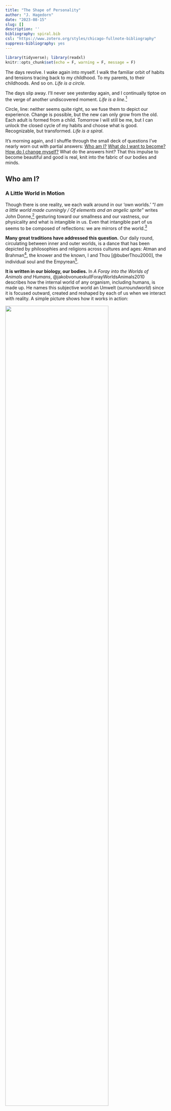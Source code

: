 ```yaml
---
title: "The Shape of Personality"
author: "J. Hagedorn"
date: "2023-08-15"
slug: []
description: ''
bibliography: spiral.bib
csl: "https://www.zotero.org/styles/chicago-fullnote-bibliography"
suppress-bibliography: yes
---
```


```r
library(tidyverse); library(readxl)
knitr::opts_chunk$set(echo = F, warning = F, message = F)
```


The days revolve.  I wake again into myself.  I walk the familiar orbit of habits and tensions tracing back to my childhood.  To my parents, to their childhoods. And so on.  *Life is a circle.* 

The days slip away.  I'll never see yesterday again, and I continually tiptoe on the verge of another undiscovered moment.  *Life is a line.*^[The line doesn't need to be straight: it's a motion outward, leaving stability and balance for exploration.]  
    
Circle, line: neither seems quite right, so we fuse them to depict our experience.  Change is possible, but the new can only grow from the old.  Each adult is formed from a child.  Tomorrow I will still be me, but I can unlock the closed cycle of my habits and choose what is good.  Recognizable, but transformed. *Life is a spiral*.
    
It's morning again, and I shuffle through the small deck of questions I've nearly worn out with partial answers:  [Who am I?](#who) [What do I want to become?](#what) [How do I change myself?](#how)  What do the answers hint?  That this impulse to become beautiful and good is real, knit into the fabric of our bodies and minds.

## Who am I? {#who}

### A Little World in Motion

Though there is one reality, we each walk around in our 'own worlds.' "*I am a little world made cunningly / Of elements and an angelic sprite*" writes John Donne,^[See [Holy Sonnet 5](https://www.poetryfoundation.org/poems/44108/holy-sonnets-i-am-a-little-world-made-cunningly)] gesturing toward our smallness and our vastness, our physicality and what is intangible in us.  Even that intangible part of us seems to be composed of reflections: we are mirrors of the world.^[As one of Donne's contemporaries notes, the "*mind a mirror is of heavenly sights, / A brief wherein all marvels summed lie*".  See [Look Home](https://www.poetry.com/poem/31924/look-home) by Robert Southwell.]  

__Many great traditions have addressed this question.__  Our daily round, circulating between inner and outer worlds, is a dance that has been depicted by philosophies and religions across cultures and ages: Atman and Brahman^[अयम् आत्मा ब्रह्म
*ayam ātmā brahma*, roughly translated "the self is connected to the deep foundation of reality", from the [Brihadaranyaka Upanishad 4.4.5](https://archive.org/details/Brihadaranyaka.Upanishad.Shankara.Bhashya.by.Swami.Madhavananda/page/712/mode/2up). The Upanishads also include the notion that all creatures are connected to this deep foundation, (सर्वं खल्विदं ब्रह्म, *sarvam* *khalvidam* *brahma*), see [Chandogya Upanishad 3.14.1](https://archive.org/details/upanishads01ml/page/48/mode/2up)], the knower and the known, I and Thou [@buberThou2000], the individual soul and the Empyrean^[For Dante, entering heaven can be seen as approaching this unity between self and other: "*In this flash of insight, all “I”s are one: each is everything and nothing. This was the revelation experienced by Moses on Mount Sinai, which prompted him to tell the Israelites: “I AM sent me to you.”*". [@moevsMetaphysicsDanteComedy2005], p. 31].

<!-- Make it personal -->

__It is written in our biology, our bodies.__  In *A Foray into the Worlds of Animals and Humans*, @jakobvonuexkullForayWorldsAnimals2010 describes how the internal world of any organism, including humans, is made up.  He names this subjective world an Umwelt (*surroundworld*) since it is focused outward, created and reshaped by each of us when we interact with reality. A simple picture shows how it works in action:

![](images/umwelt.png){width=80%}

__Each person unites the inner and outer world.__  The *Umwelt* model explains a lot, and simply. It pares down the bewildering array of experience into two realms: *inside* of me, and *outside* of me. In it, all experiences are shown as pathways between the inner world and outer reality: the narrow routes by which we *sense* the outer world (coming in), and by which we *affect* it (going out).  This loop describes all our relationships with others: we listen and speak, we take and give.

<!-- Make it personal -->

__We grow in place, within limits.__  Staggering as our experiences are, they move through us along this simple path.  The path is not a closed circle, endlessly playing the same loop over and over again: it's more like a spiral.  The world changes and calls me to change.  Sunsets may be the same as when I was a kid, but I *sense* them differently.  I change myself, and even the ungovernable world, a little bit at a time.

<!-- Make it personal -->

__We can grow into beauty, or diminish.__  The spiral is an elegant fusion of circle and line,  repetition and transformation.  And I can change for better or for worse; we acknowledge this when we talk about a *vicious cycle* (or its more recent sibling, the *virtuous cycle*).^[While it seems that early usage of 'vitious cycle' goes [back to 1608](https://english.stackexchange.com/questions/375811/origin-of-vicious-circle-and-vicious-cycle), both terms began to be used more widely only in the 20th century, [according to Google Ngram Viewer](https://books.google.com/ngrams/graph?content=virtuous+cycle%2Cvicious+cycle&year_start=1800&year_end=2019&corpus=en-2019&smoothing=0)]  A spiral is vicious when it seals me into an inner world, antagonistic to others.  It is virtuous when it beckons me out to gather, learn from, and share with others.

<!-- Make it personal -->

__I have a choice of how I grow.__  The world rushes in and I have a choice, moment-by-moment, day-after-day.  The process is difficult, and sometimes tedious, but it has real implications.  And if a little change is possible each time I move through this cycle, then a question presents itself: what is the shape I want to make?  

What are some of the the shapes that other people trace as they experience the world, make choices, and act on them?

<!-- Make it personal -->

### Same Differences
  
No one else has the same story as me.  Down to the spelling of my genetic code, I'm unique.  But others' stories resonate with me.  Even my body is written with the same language as yours: we're the same.

The collection of traits that my family, friends and colleagues recognize as 'me' describes patterns of interactions they've had with me.  Those patterns are the various ways that I interact with the world, my own specific remix of the kinds of interactions that others have with the world.

I'll use examples from my life since I have them at hand, not because they're particularly laudable or exemplary.  It comforts me to know that I'm only one slice from the broad spectrum of personhood.^[While there are certainly some unhealthy patterns, it's important to start by saying that beauty and health exist within a range, and that we are not trying to optimize personality to meet some secret combination lock of what is 'best'.]

__We engage the world through patterns of action, called traits.__ Over time, people have classified the ways in which humans interact with the world, from the ancient models of the *four humors*^[Echoes of the four humors come down into modern science, as in the work of Hans Eysenck (1916–97). "If one crosses Eysenck’s extroversion–introversion dimension with the emotional stability emotional lability dimension, four cells emerge that correspond to the Greek model of Hippocrates and Galen", according to @dumontHistoryPersonalityPsychology2010] or the *triguna*^[For a crosswalk of Indian Ayurvedic models and modern psychology, see: @srivastavaConceptPersonalityIndian2012] to modern neuropsychology.  One of the more recent versions of this effort has resulted in trait models of personality.^[See [@dumontHistoryPersonalityPsychology2010], p. 150] Beginning with the available stock of phrases available in our speech and writing, researchers have investigated whether the various descriptions we apply to each other can be distilled to a handful of common traits transcending cultures and languages.  This way, descriptions such as "she is dutiful" and "she is diligent" and "she is detail-oriented" might all be seen as pointing to an underlying character trait of "conscientiousness."  A trait is a repeated pattern which reveals how you interpret the flow of sensations and react to them.  For example, if you typically react to the flow of sensations from a crowded party with enthusiasm, you're displaying a trait we call *extroversion*.  If you shy away from asserting yourself at the party, you're exhibiting the flip side of that trait (i.e. *introversion*).  The table below gives a simplified take on how these two sides of a single trait would navigate the same scenario (i.e. a party):

|                  |                  Introverted|                  Extroverted| 
|:-----------------|----------------------------:|----------------------------:|
|__Sensing__       |               "It's so loud"|   "Great music. Who's here?"|  
|__Choosing__      |"How long do I need to stay?"|"Who should I talk to first?"|  
|__Effecting__     |             "I'm taking off"|                 "Hey there!"|

Shyness was a gravity that formed me as I grew up. The exuberant confidence I seemed to observe among my peers had no echo in me.  So I had a couple options: either I could linger on the periphery of the social sphere, hoping to be let in by a compassionate insider, or I could go off and develop my own worlds in private.  

I did both. My heart vacillated, yearning to be accepted by others and fascinated with the creative discovery which solitude allowed.  *Will the next kid run headlong at my link in the Red Rover chain to signal me out as weak?  Will the batter smack the ball out here to left field and catch me daydreaming?*  I made a few deep connections and hoped that these connections would keep me in the tribal alliances of children. *Was I invited to the sleepover just because Jonathan's mom felt bad for me?*  I wanted to be surrounded by people, but invisible.

__For all our differences, our personalities align across a few dimensions.__  No matter how lost I believed I was in my feelings, there were others who felt the same way. Even in my own school, there were kindred personalities. It's an acrid, humorous irony: so many lonely people within arms' reach of one another.  With so much in common, and so much to discover.

Generations of researchers have located five or maybe six basic dimensions which explain the incredible variety of personalities that we encounter in others.^[The two most popular trait models are known as the Five-Factor Model (FFM) and HEXACO.  The FFM uses the acronym OCEAN as a mnemmonic for the traits: *Openness to Experience*, *Conscientiousness*, *Extroversion*, *Agreeableness*, and *Neuroticism*.  HEXACO itself is an acronym, and adds an additional trait of *Honesty-Humility* to the other five, which it renames as: *Emotionality*, *eXtroversion*, *Agreeableness* (versus Anger), *Conscientiousness*, and *Openness to Experience*.]  Of course people are intricate, layering traits to produce different resonances. Even more, these layered traits interact with different environments in different ways, leading to a nearly infinite flowering of distinct persons. Each person is unique, yes, but our differences can be plotted along these same few dimensions, just as the plenitude of giraffes, tsunamis, books, and radiolarians all live within four observable dimensions of time and space. 

Complicating my own tilt toward introversion is the dimension of *agreeableness*.  While extroversion has to do with how one draws energy, this trait describes *how* we engage with others: whether I am cooperative, polite, trusting, kind, affectionate, empathetic.  Growing up, much of the social sphere struck me as artificial, and when others were unkind to me, I began to resent those arbitrary rules and find them oppressive.  I eschewed the formality of *politeness* and social norms, but continued to long for compassion.  I wanted others to feel my feelings with me, and I found myself attuned to each facial expression that my classmates made.  Maybe it started as a way to check others' approval of me, but what I saw in their curl of their lips and the creases of their eyes were deep, internal worlds: pain and hope like my own.  This compassion also rooted my nervous system to the stories I grew up with in Christianity.  The golden rule taught there didn't seem like a social norm but a revelation, more like the law of gravity.

Awkward in the spotlight of others' attention, when I feel empathy it can be tempting to distance myself or fabricate a false harmony before issues are truly resolved.  Hardwired to the facial expressions of others, I often rush to resolve that pain.  Knowing this weakness in myself, I have belatedly come to value the politeness which annoyed me when I was younger, to see structures and mores as a collective platform for compassion, delaying enemies' momentary wincing or roars by bringing them together at the same table.

The interplay between personality traits is a continual balance, often tense.  Introversion may want to lean on the strictures of politeness, but compassion tugs me back again and again into the charged arena of relationships.  Maybe someday the various urges in me will be aligned, but until then the tension between these traits is a grace, pulling me from stagnation into a virtuous circle. When I'm 'curved in upon myself', to use the phrase of St. Augustine, there are many arcs to escape the gravity of this curve: curiosity, social expectations, compassion.  I restlessly switch between these orientations until I can latch onto something stable, outside of myself.

__Our personalities are rooted in our bodies.__  Of course, if our descriptions point to something real about us, it would be strange if we couldn't trace their presence within the fabric of our bodies. Delving deeper, neurological studies [@alkalayBiologicalBasisFFM2022] have discovered relationships between our longstanding descriptions of ourselves, and the material 'stuff' which makes us up: the brain and other nerves that weave us together.

The Stoic philosophers^[See Zeno of Citium, as quoted in Diogenes Laertius' [Lives of the Eminent Philosophers](https://penelope.uchicago.edu/Thayer/E/Roman/Texts/Diogenes_Laertius/Lives_of_the_Eminent_Philosophers/7/Zeno*.html#87), who "was the first (in his treatise *On the Nature of Man*) to designate as the end "life in agreement with nature" (or living agreeably to nature), which is the same as a virtuous life, virtue being the goal towards which nature guides us."] suggest that we recognize and consciously accept the material design of the cosmos, and the constraints which it places on us.

My personality is rooted in my body, and can't be untangled.  Did my shyness lead me into social situations that produced chemicals similar to those of depression? Or was I born with a body chemistry which predispose me towards being depressed?  Where are the edges of my personality?^[See the essay *Form, Substance, and Difference*, collected in @batesonStepsEcologyMind1999]  Is it in my skin, in my senses or in the traces I leave by interacting with the world?^[In *Form, Substance, and Difference*, Bateson observes that "The mental world—the mind—the world of information processing—is not limited by the skin" (p. 461), and that the boundary of the mind varies depending on the behavior we are trying to explain, so "if...you are trying to explain...a given piece of behavior, such as the locomotion of the blind man, then, for this purpose, you will need the street, the stick, the man; the street, the stick, and so on, round and round. But when the blind man sits down to eat his lunch, his stick and its messages will no longer be relevant—if it is his eating that you want to understand." (p. 466) [@batesonStepsEcologyMind1999]]

My body moves about and takes the bruises of my habits: eyes wrinkled by concentration, liver fattened by immoderation, legs muscled from exploration. While we might display the personality as a simple five-sided shape, it lives in the curls and winding of our guts, the watery lightning of our brains.  

__They have a spiral shape.__  Distilling personality traits down, we find two basic tendencies: *stability* and *plasticity*.^[For the original study deriving these meta-traits from a community survey, see: [@deyoungHigherorderFactorsBig2006]. Later studies such as [@alkalayBiologicalBasisFFM2022], indicate that *stability* is based in the FTI Serotonin system (i.e. cautious/norm compliant), while *plasticity* is based in the dopamine and related norepinephrine system (i.e. curious/energetic).] A motion which holds us together, and a motion that impels us to explore the world.  A circle and a line.^[Identifying these two basic gestures is not the same as engaging in the cliché that there are "two types of people".  There is no utterly 'plastic' person and no utterly 'stable' person. Neither could survive. It is only in the middle space of these tendencies, in their balance, that equilibrium is found. ]

![](images/factors.png){width=80%}

The table above shows how these two tendencies play out across the five factors of personality, as well as the essential aspects [@deyoungFacetsDomains102007] which comprise those factors.  There are many more descriptions clustered under each of these, but this list gives a sense of the space in which our temperaments situate themselves.  This tension is crucial, valuing coherence (*in the circle of stability*) and also the need for movement (*in the line which jolts us toward change*).

Of the two personality factors which allow for plasticity, *extroversion* and *openness*, one is focused on affecting the world and the other is focused on sensing the world. We need these tendencies in order to grow, and we need the other factors to balance that growth. Without that balance, a person would become unstable, glutting themselves on experiences and then seek to influence others to generate new experiences, with no accountability or self-control.

For some people, extroversion is the lever that pushes them out of the rut of stability. I honor this, and frequently wish that I was oriented more towards extroversion.  For me, though, change tends to come through the route of *openness to experience*.

![*Illustration from Darwin’s 'On the Movements and Habits of Climbing Plants'*](images/darwin_climbing_plants.jpg){width=80%}

I can feel the tug of plasticity almost tangibly sometimes: headed into depression, midwinter, or even in the middle of a situation. An existential claustrophobia. I am moving around a closed circle, or stuck in the boxes of my calendar appointments. Trapped by the stability produced by *conscientiousness*, by tacitly *agreeing* with various social pacts, I long to explore.  Sometimes a bit of reading is enough, and sometimes I want to wake up on another side of the planet.   These inclinations can lean toward escapism, though my motivation is slightly different: not to escape myself, but to rekindle my sense that each thing is open to possibility.

When I have *conscientiously* divvied up my days into tasks, the world can come to seem all surface: a series of closed lids and locked doors. If I *can* find a way to open those doors, mundane objects or activities become suffused with wonder. While it is not quite extroversion, the doors of reality most often open through the form of a living human person who breaks down the walls of my habitual sight.  

Reality coaxes us out of ourselves and into relationship, seeking acceptance, meaning, beauty.  By reaching out, toward deeper engagement with others, we also reach up, toward greater perspective and wisdom.  This spiral motion describes the ascent of kestrels, the growth of seedlings,^[@darwinPowerMovementPlants1881] and the progress of apprentices.^[I find deep sympathies between the later work of both Dante and Darwin, and how each circles back to descriptions of spirals: Dante in the curling hierarchies of the *Commedia*, and Darwin in his descriptions of the circumnutating movements of seedlings in *The power of movement in plants*.  Their visions seem rooted in a common revelation: the fundamental principle of structure and growth, whether material or spiritual.  Even after being exiled from political life (for Dante), or publishing the widely discussed and influential *Origin of Species* (in Darwin) each settled down to ponder this intuition, an echo below time and cultures.]

```r

# https://ipip.ori.org/newIndexofScaleLabels.htm

traits <- read_excel("data/TedoneItemAssignmentTable30APR21.xlsx") 

factors <- traits %>% filter(instrument == "NEO5-20")

tst <-
  factors %>%
  select(text, factor = label, key) %>%
  left_join(
    traits %>% 
      filter(instrument != "NEO5-20") %>% 
      select(text, aspect = label),
    by = "text"
  ) %>%
  filter(key == 1)

# Stack df and present as sunburst/treemp

```

### Traits as Tools

__It's important to hold onto these categories lightly.__  While it is always tempting to see our ideas about reality as reality itself, our ideas are tools: much like telescopes or microscopes.  These help us to see at different levels of resolution, and trait models help us to see behavior patterns by zooming out and viewing them in context.  But these models must continually be tested in our day to day lives: they are tools.  Even the terms used to label traits (*Open, Conscientious, Extroverted, Agreeable, Neurotic*) are fleeting, though they point to a more durable structure that underlies human persons. The accuracy of a specific word erodes as quickly as language and culture changes,^[See [@dumontHistoryPersonalityPsychology2010], p. 346: "we can never be certain what a specific hypothetical construct means, as it is always in evolution... Whenever a society has difficulty describing what is signified by the semantic label for a construct (say, love, or curiosity, or honesty) developing a measure for it is challenging."] and the specific labels used for these factors were plucked from a large array of similar terms.^[[@dumontHistoryPersonalityPsychology2010], p. 177, states that different "researchers have chosen other terms to characterize... factors. Because each higher order factor is extracted from representations of numerous traits that have more specificity than the factor does, we are faced with a problem of nomenclature. It is not a simple matter to choose a name for a factor that neither over-specifies that factor nor privileges one aspect of the dimension more than other more important aspects of it."]  For that reason, it is helpful to understand the types of descriptions which underlie these higher level factors. Having a small set of shared terms is helpful to guide our discussion, but I need to remember that "a map is not the territory"^[See Korzybski's [Science and Sanity](http://esgs.free.fr/uk/art/sands-sup3.pdf)], and that "all models are wrong, [though] some are useful."^[See @boxEmpiricalModelbuildingResponse1987, p. 424]  Reality can't be reduced to the words and tools we use to approximate it.

__I am not reducible to my traits.__  A downside of thinking about oneself as a bundle of traits is that it gives a false sense that these are fixed: that these traits "identify" me, or "add up to" me, rather than describing patterns of my interactions with the world.  We may take some comfort in being part of a group, but this same consolation can make us feel justified in forming sects, dividing us unnecessarily from others.  "*Extroverts don't understand us: they're just wired differently.*"  Similarly, a trait can easily become an excuse, if we see it as inflexible: "*I couldn't possibly talk to that suffering person, I'm an introvert.*"  There's a voice in us that objects to walls being set up arbitrarily,^["*Something there is that doesn't love a wall, / That wants it down.*" writes Robert Frost in [Mending Wall](https://www.poetryfoundation.org/poems/44266/mending-wall), and this applies at least as much to mental walls as physical ones.] a voice that insists "*I too am not a bit tamed, I too am untranslatable.*"^[Yes, my inner voice sometimes takes the form of Walt Whitman.]

__Traits are tools for navigating one's relationship with the world.__^[This is similar to the approach taken by the [StrengthsFinder](https://www.gallup.com/cliftonstrengths/en/253715/34-cliftonstrengths-themes.aspx) system, though that approach urges people to "focus on their strengths" rather than having to endure the pain of refining their weaknesses.  That is to say, it is a tool for business, not for self-transformation.]  Each trait shapes our sense of the world, and provides us with tools to impact our environment.  And we combine each trait with others, to form a comprehensive, complementary approach to the shifting situations we find ourselves in.^[Systems like the Enneagram or the Myers-Briggs try to find a single label which distills a person's characteristics into a type by combining multiple traits into a single label.]

```r
library(gifski)
png_files <- c("images/umwelt_agreeable.png","images/umwelt_openness.png","images/umwelt_extraversion.png")
gifski(png_files, gif_file = "images/umwelt_traits.gif", width = 800, height = 600, delay = 10)
```

<!-- ![](images/umwelt_traits.gif){width=80%} -->

<!-- Make it personal -->

__Our tools shape us in return.__  Sensing the world in a way which is compassionate or curious engraves a particular shape in us.^[In the diagrams shown here you can see specific items from the [International Personality Item Pool (IPIP)](https://ipip.ori.org/index.htm) which are associated with the traits of Agreeableness, Open mindedness, and Extroversion.  These are mapped to the specific steps in the functional circle of the Umwelt: sensing, choosing, effecting.]  That engraved pattern, in turn, disposes us to see the world in certain ways: *hopeful*, *manipulative*, *compassionate*, etc. Once the pattern is engraved, it is self-reinforcing, so we must purposefully guide our traits if we want to change their course.^[After all, some actions that are beautiful and admirable, but never occur to me because they do not fall within the cycle of my habits, my environment or my tools. For instance, taking care of premature infants in a hospital. This idea never seriously occurs to me when I make my checklist for the day, but I have friends who do it and I admire them with an awe that one might reserve for a wild elk.]

<!-- Make it personal -->

### One Among Many

__But why would I want to change anyway?  To find a place among others.__  Considering the question "[who am I?](#who)" one hears that same question echoing in each person we encounter, building toward a collective question "Who are we?"  Our little diagram above shows  us as open-ended.  We pour our actions into the world and we do not know how they will return.  We are vulnerable to the world and this has led us to run, to seek shelter, and sometimes to venture sacrifices in hopes that the world will return what we pour into it. We are utterly dependent on the world outside of us and on each other. 

<!-- Make it personal -->

__A complete picture of me includes a picture of those around me.__ It seems silly just to draw my own traits circling around. They only make sense within the flowing ecosystem of others actions, perceptions and communications. After all, these surroundings formed me in the first place.  The "outer world" is comprised of infinite inner worlds: each person in each car, at each subway stop, on each sidewalk; the inner worlds of spiders in a corner, of a mouse within your walls.  If we zoom in on the storm of the outer world, it is actually a cloud of inner worlds; a cloud of perspectives that we will never be able to stand within, but which we honor nonetheless.  My thoughts must bow to the reality of you, since "the best gesture of my brain is less than / your eyelids’ flutter which says / we are for each other."^[See e.e. cummings' [since feeling is first](https://poets.org/poem/feeling-first).  This impulse of honor is echoed in the Eastern Orthodox practice of censing and bowing to each member of the congregation, or the Hindu greeting *namaste*, which can be translated as "the sacred in me salutes the sacred in you."].

__We are for each other.__ As I think of who I am (compared to who I want to be) the domain of the social comes clearly into view. We are a social sort of creature, defining ourselves by our relationships and by where we fall within those relationships.  While this may begin out of self-interest,^[See, for example, Gregg Henrique's claim that "social influence, defined as the capacity to influence others' actions in accordance with one's interests, is a resource humans are motivated to acquire" in [@henriquesInfluenceMatrix2011] ] relationships require reciprocity. If we are defined by our relationships then we are also undefined by them. That is to say, we can only strengthen our relationships if we erode our boundaries. Think of old lovers who confuse each other's hands for their own,^["*I don’t know any other way to love,/ except in this form in which I am not nor are you,/ so close that your hand upon my chest is mine*", [Love Sonnet XVII](https://www.poetryfoundation.org/poems/49236/one-hundred-love-sonnets-xvii) by Pablo Neruda.] whose perceptions have become mingled because their defenses have been let down. Relationships are our end, in multiple senses: both our goal and our undoing. 

<!-- Make it personal -->

<!-- Add transition -->
